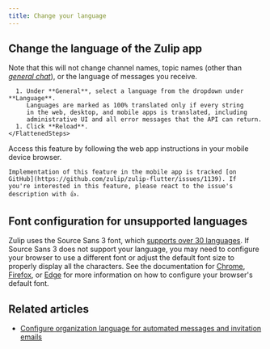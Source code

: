 ```yaml
---
title: Change your language
---
```




<TranslationProjectInfo />

## Change the language of the Zulip app

Note that this will not change channel names, topic names (other than [*general
chat*](/help/general-chat-topic)), or the language of messages you receive.

<Tabs>
  <TabItem label="Desktop/Web">
    <FlattenedSteps>
      <NavigationSteps target="settings/preferences" />

      1. Under **General**, select a language from the dropdown under **Language**.
         Languages are marked as 100% translated only if every string
         in the web, desktop, and mobile apps is translated, including
         administrative UI and all error messages that the API can return.
      1. Click **Reload**.
    </FlattenedSteps>
  </TabItem>

  <TabItem label="Mobile">
    Access this feature by following the web app instructions in your
    mobile device browser.

    Implementation of this feature in the mobile app is tracked [on
    GitHub](https://github.com/zulip/zulip-flutter/issues/1139). If
    you're interested in this feature, please react to the issue's
    description with 👍.
  </TabItem>
</Tabs>

## Font configuration for unsupported languages

Zulip uses the Source Sans 3 font, which [supports over 30 languages][adobe-docs].
If Source Sans 3 does not support your language, you may need to configure your
browser to use a different font or adjust the default font size to properly
display all the characters. See the documentation for [Chrome][chrome-docs],
[Firefox][firefox-docs], or [Edge][edge-docs] for more information on how to
configure your browser's default font.

[adobe-docs]: https://fonts.adobe.com/fonts/source-sans-3#details-section

[chrome-docs]: https://support.google.com/chrome/answer/96810

[firefox-docs]: https://support.mozilla.org/en-US/kb/change-fonts-and-colors-websites-use#w_custom-fonts

[edge-docs]: https://support.microsoft.com/en-us/microsoft-edge/increase-default-text-size-in-microsoft-edge-c62f80af-381d-0716-25a3-c4856dd3806c

## Related articles

* [Configure organization language for automated messages and invitation emails][org-lang]

[org-lang]: /help/configure-organization-language
